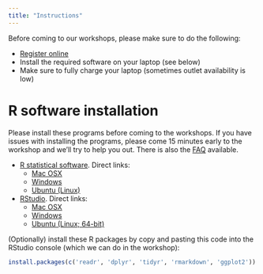```yaml
---
title: "Instructions"
---
```


Before coming to our workshops, please make sure to do the following:

- [Register online](https://goo.gl/forms/qRudGSGChQEc3Kbb2)
- Install the required software on your laptop (see below)
- Make sure to fully charge your laptop (sometimes outlet availability is low)

# R software installation

Please install these programs before coming to the workshops.  If you have
issues with installing the programs, please come 15 minutes early to the
workshop and we'll try to help you out. There is also the [FAQ](FAQ.html)
available.

- [R statistical software](http://cran.rstudio.com/). Direct links:
    - [Mac OSX](https://cran.rstudio.com/bin/macosx/R-3.3.1.pkg)
    - [Windows](https://cran.rstudio.com/bin/windows/base/R-3.3.1-win.exe)
    - [Ubuntu (Linux)](https://cran.rstudio.com/bin/linux/ubuntu/)
- [RStudio](http://www.rstudio.com). Direct links:
    - [Mac OSX](https://download1.rstudio.org/RStudio-0.99.903.dmg)
    - [Windows](https://download1.rstudio.org/RStudio-0.99.903.exe)
    - [Ubuntu (Linux; 64-bit)](https://download1.rstudio.org/rstudio-0.99.903-amd64.deb)

(Optionally) install these R packages by copy and pasting this code into the
RStudio console (which we can do in the workshop):

```r
install.packages(c('readr', 'dplyr', 'tidyr', 'rmarkdown', 'ggplot2'))
```
